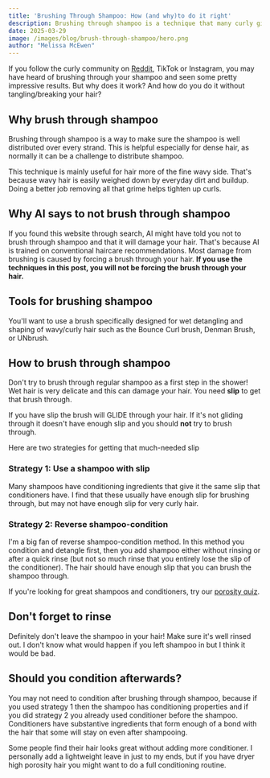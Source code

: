 ```yaml
---
title: 'Brushing Through Shampoo: How (and why)to do it right'
description: Brushing through shampoo is a technique that many curly girls swear by. But why does it work? And how do you do it without tangling/breaking your hair?
date: 2025-03-29
image: /images/blog/brush-through-shampoo/hero.png
author: "Melissa McEwen"
---
```


<Affiliate />


If you follow the curly community on [Reddit](https://www.reddit.com/r/curlyhair/comments/1jlt4by/the_internet_told_me_to_brush_through_shampoo_and/), TikTok or Instagram, you may have heard of brushing through your shampoo and seen some pretty impressive results. But why does it work? And how do you do it without tangling/breaking your hair?

## Why brush through shampoo
Brushing through shampoo is a way to make sure the shampoo is well distributed over every strand. This is helpful especially for dense hair, as normally it can be a challenge to distribute shampoo.

This technique is mainly useful for hair more of the fine wavy side. That's because wavy hair is easily weighed down by everyday dirt and buildup. Doing a better job removing all that grime helps tighten up curls.

## Why AI says to not brush through shampoo
If you found this website through search, AI might have told you not to brush through shampoo and that it will damage your hair. That's because AI is trained on conventional haircare recommendations. Most damage from brushing is caused by forcing a brush through your hair. **If you use the techniques in this post, you will not be forcing the brush through your hair.**

## Tools for brushing shampoo
You'll want to use a brush specifically designed for wet detangling and shaping of wavy/curly hair such as the Bounce Curl brush, Denman Brush, or UNbrush.

<BlogProduct
  name="Bounce Curl Define EdgeLift Brush"
  subtitle="Designed specifically for detangling and shaping wavy/curly hair"
  image="/images/blog/brush-through-shampoo/bouncecurl.jpeg"
  ingredients=""
  buyLink="https://glnk.io/x26q/curlsbot6au"
  buyText="Bounce Curl (CURLSBOT10 for 10% off)"
/>

<BlogProduct
  name="Denman Brush"
  subtitle="Classic brush for detangling and defining curls"
  image="/images/blog/brush-through-shampoo/denman.jpg"
  ingredients=""
  amazonLink="https://amzn.to/442HRZV"
  buyLink="https://www.ulta.com/p/d3-original-7-row-styler-pimprod2036328?sku=2622275"
  buyText="Ulta"
/>

<BlogProduct
  name="UNbrush Detangling Hair Brush"
  subtitle="Detangling brush for wet or dry hair"
  image="/images/blog/brush-through-shampoo/unbrush.png"
  ingredients=""
  amazonLink="https://amzn.to/4lf5LrE"
  buyLink="https://www.ulta.com/p/detangling-hair-brush-pimprod2048456?sku=2632378"
  buyText="Ulta"
/>

## How to brush through shampoo

Don't try to brush through regular shampoo as a first step in the shower! Wet hair is very delicate and this can damage your hair. You need **slip** to get that brush through.

If you have slip the brush will GLIDE through your hair. If it's not gliding through it doesn't have enough slip and you should **not** try to brush through.

Here are two strategies for getting that much-needed slip


### Strategy 1: Use a shampoo with slip
Many shampoos have conditioning ingredients that give it the same slip that conditioners have. I find that these usually have enough slip for brushing through, but may not have enough slip for very curly hair.

<BlogProduct
  name="Tootilab Gentle Shampoo"
  subtitle="A gentle low pH shampoo"
  image="/images/blog/curl-friendly-low-ph-shampoos-cowashes/tootilab_shampoo.jpeg"
  ingredients="water aqua, cocamidopropyl betaine, lauryl glucoside, glycerin, sodium methyl cocoyl taurate, aloe barbadensis leaf juice powder, caprylyl capryl glucoside, sodium lauroyl sarcosinate, sodium cocoamphoacetate, inulin, fragrance parfum, benzyl alcohol, polyquaternium-7, potassium sorbate, saccharide isomerate, argan oil glycereth-8 esters, guar hydroxypropyltrimonium chloride, citric acid, sodium chloride, alpha-glucan oligosaccharide, trisodium ethylenediamine disuccinate, tocopherol, helianthus annuus sunflower seed oil, sodium citrate, hexyl cinnamal"
  sulfateFree
  siliconeFree
  cgmApproved
  buyText="Tootilab"
  buyLink="https://collabs.shop/ha9w1t"
  sample={true}
/>

<BlogProduct
  name="Kristin Ess Moisture Rich Curl Shampoo"
  subtitle="A shampoo with excellent slip for brushing through"
  image="/images/blog/brush-through-shampoo/essshampoo.jpg"
  ingredients="water, sodium c14-16 olefin sulfonate, cocamidopropyl betaine, propanediol, glycol distearate, phenoxyethanol, butyrospermum parkii shea butter, alanine, arginine, aspartic acid, glycine, histidine, isoleucine, phenylalanine, proline, serine, sodium pca, pca, sodium lactate, threonine, valine, citric acid, disodium edta, glycine soja soybean oil, glycine soja soybean sterols, glycolipids, guar hydroxypropyltrimonium chloride, hydroxyethylcellulose, hydroxyacetophenone, lauryl lactyl lactate, peg-150 distearate, phospholipids, ricinus communis castor seed oil, fragrance"
  siliconeFree
  sulfateFree
  cgmApproved
  buyLink="https://www.ulta.com/p/moisture-rich-curl-shampoo-pimprod2023576?sku=2593953"
  buyText="Ulta"
  amazonLink="https://amzn.to/3E02DPy"
/>

<BlogProduct
  name="Bounce Curl Pure Silk Moisturizing Shampoo"
  subtitle="A gentle shampoo with slip when water is added and scrunched in"
  image="/images/blog/brush-through-shampoo/bounce-curl-shampoo.jpeg"
  ingredients="water, helianthus annuus sunflower seed oil, cocamidopropyl betaine, disodium laureth sulfosuccinate, diethylhexyl sodium sulfosuccinate, glycerin panthenol polyquaternium-10, biotin, hydrolyzed quinoa, hydrolyzed adansonia digitata baobab seed protein, gluconolactone sodium benzoate, sodium laurylglucosides hydroxypropylsulfonate, lycium barbarum fruit extract, coffea arabica coffee seed extract, euterpe oleracea fruit extract, morinda citrifolia extract, punica granatum fruit extract, camellia sinensis leaf extract, garcinia mangostana fruit extract, calendula officinalis flower extract, rosmarinus officinalis rosemary leaf extract, citrus aurantium bergamia bergamot fruit oil, vanillin, hybrid safflower oil, boswellia carterii oil, pelargonium graveolens geranium oil, citrus grandis grapefruit peel oil, lavandula angustifolia lavender oil, pogostemon cablin patchouli oil, citrus aurantium dulcis orange peel oil, cocos nucifera coconut oil, citrus nobilis mandarin orange peel oil, citric acid"
  siliconeFree
  sulfateFree
  cgmApproved
  buyLink="https://glnk.io/x26q/curlsbot33h"
  buyText="Bounce Curl (CURLSBOT10 for 10% off)"
/>


### Strategy 2: Reverse shampoo-condition
I'm a big fan of reverse shampoo-condition method. In this method you condition and detangle first, then you add shampoo either without rinsing or after a quick rinse (but not so much rinse that you entirely lose the slip of the conditioner). The hair should have enough slip that you can brush the shampoo through.

If you're looking for great shampoos and conditioners, try our [porosity quiz](/porosity-quiz).

## Don't forget to rinse
Definitely don't leave the shampoo in your hair! Make sure it's well rinsed out. I don't know what would happen if you left shampoo in but I think it would be bad.


## Should you condition afterwards?

You may not need to condition after brushing through shampoo, because if you used strategy 1 then the shampoo has conditioning properties and if you did strategy 2 you already used conditioner before the shampoo.  Conditioners have substantive ingredients that form enough of a bond with the hair that some will stay on even after shampooing.

Some people find their hair looks great without adding more conditioner. I personally add a lightweight leave in just to my ends, but if you have dryer high porosity hair you might want to do a full conditioning routine.

<FlowchartImage
  src="/images/blog/brush-through-shampoo/infographic.png"
  alt="Infographic showing the steps and tips for brushing through shampoo"
  caption="Tips for successfully brushing through shampoo"
/>


<AuthorBio />
